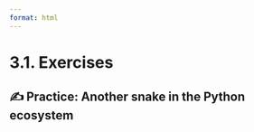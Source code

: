 ```yaml
---
format: html
---
```


<script src='../../src/quiz.js'></script>

# 3.1. Exercises

## ✍️ Practice: Another snake in the Python ecosystem

<div id='mcq1'></div>
<script>
    generateQuiz(
        'mcq1',
        'Question 1',
        'What does <code>conda list</code> do?',
        {
        'Lists all packages in the current environment': '',
        'Lists all environments with their packages': '<code>conda env list</code> is the command that lists all existing environments (but not their packages).',
        'Doesn’t do anything as it needs more arguments': 'It doesn’t need more arguments if it’s used for its intended purpose!',
        'Lists all available channels': 'We actually didn’t mention a command for listing available conda channels in the lecture slides (it’s <code>conda config --show channels</code> by the way!).',
        },
        'Lists all packages in the current environment',
    );
</script>

<div id='mcq2'></div>
<script>
    generateQuiz(
        'mcq2',
        'True or False',
        'When exporting an environment, the <code>--from-history</code> flag is used to include all packages in the environment file.',
        {
        'True': '<code>--from-history</code> is used to include only those packages which are explicitly installed, not their dependencies.',
        'False': '',
        },
        'False',
    );
</script>

<div id='mcq3'></div>
<script>
    generateQuiz(
        'mcq3',
        'Question 3',
        'The <code>pandas</code> package depends on the <code>numpy</code> package. What will happen if you try to remove <code>pandas</code>, given that you installed <code>numpy</code> when creating the environment?',
        {
        'Both <code>pandas</code> and <code>numpy</code> will be removed': 'Since <code>numpy</code> is installed explicitly, it won’t be removed.',
        'Will see an error': 'No error will occur for removing a package.',
        'Only <code>pandas</code> will be removed': 'Explicitly installed packages (<code>numpy</code> in this case) are not removed along with packages that depend on them.',
        'Depends on whether this is the base environment or not': 'The base environment is just an environment, the rules are the same!',
        },
        'Only <code>pandas</code> will be removed',
    );
</script>
